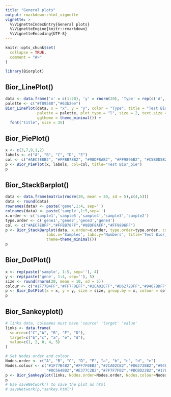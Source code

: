 ```yaml
---
title: "General plots"
output: rmarkdown::html_vignette
vignette: >
  %\VignetteIndexEntry{General plots}
  %\VignetteEngine{knitr::rmarkdown}
  %\VignetteEncoding{UTF-8}
---
```


```r
knitr::opts_chunk$set(
  collapse = TRUE,
  comment = "#>"
)
```

```r
library(Biorplot)
```



## Bior_LinePlot()

```r
data <- data.frame('x' = c(1:20), 'y' = rnorm(20), 'Type' = rep(c('A','B'), 10))
palette <- c("#f89588","#63b2ee")
Bior_LinePlot(data, x = "x", y = "y", color = "Type", title = "Test Bior_LinePlot",
              palette = palette, plot_type = "l", size = 2, text.size = 30,
              ggtheme = theme_minimal()) +
  font("title", size = 35)
```



## Bior_PiePlot()

```r
x <- c(3,7,9,1,2)
labels <- c("A", "B", "C", "D", "E")
col <- c("#AEC7E8B2", "#FFBB78B2", "#98DF8AB2", "#FF9896B2", "#C5B0D5B2")
p <- Bior_PiePlot(x, labels, col=col, title="Test Bior_pie")
p
```



## Bior_StackBarplot()

```r
data <- data.frame(matrix(rnorm(20, mean = 20, sd = 5),c(4,5)))
data <- round(data)
rownames(data) <- paste('gene',1:4, sep='')
colnames(data) <- paste('sample',1:5,sep='')
x.order <- c('sample1','sample5','sample4','sample3','sample2')
type.order <- c('gene1','gene2','gene3','gene4')
col <- c("#AEC7E8FF","#FFBB78FF","#98DF8AFF","#FF9896FF")
p <- Bior_StackBarplot(data, x.order=x.order, type.order=type.order, col = col,
                  labs.x='Samples', labs.y='Numbers', title='Test Bior_StackBarplot',
                  theme=theme_minimal())
p
```



## Bior_DotPlot()

```r
x <- rep(paste('sample', 1:5, sep=''), 4)
y <- rep(paste('gene', 1:4, sep=''), 5)
size <- round(rnorm(20, mean = 10, sd = 5))
colour <- c("#1F77B4FF","#FF7F0EFF","#2CA02CFF","#D62728FF","#9467BDFF")
p <- Bior_DotPlot(x = x, y = y, size = size, group.by = x, colour = colour, max_size=10)
p
```



## Bior_Sankeyplot()

```r
# links data, colnames must have 'source' 'target' 'value'
links <- data.frame(
  source=c("C","A", "B", "E", "D"), 
  target=c("b","c", "a", "e", "d"), 
  value=c(1, 2, 0, 4, 5)
)

# Set Nodes order and colour
Nodes.order <- c("A", "B", "C", "D", "E", "a", "b", "c", "d", "e")
Nodes.colour <- c("#1F77B4B2","#FF7F0EB2","#2CA02CB2","#D62728B2","#9467BDB2",
                  "#8C564BB2","#E377C2B2","#7F7F7FB2","#BCBD22B2","#17BECFB2")
p <- Bior_Sankeyplot(links, Nodes.order=Nodes.order, Nodes.colour=Nodes.colour, fontSize=20)
p
# Use saveNetwork() to save the plot as html
# saveNetwork(p,"sankey.html")
```





